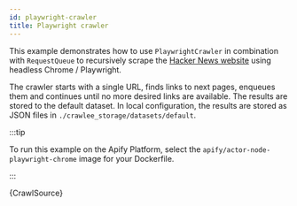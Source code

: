 ```yaml
---
id: playwright-crawler
title: Playwright crawler
---
```



This example demonstrates how to use <ApiLink to="playwright-crawler/class/PlaywrightCrawler">`PlaywrightCrawler`</ApiLink> in combination with <ApiLink to="core/class/RequestQueue">`RequestQueue`</ApiLink> to recursively scrape the [Hacker News website](https://news.ycombinator.com) using headless Chrome / Playwright.

The crawler starts with a single URL, finds links to next pages, enqueues them and continues until no more desired links are available. The results are stored to the default dataset. In local configuration, the results are stored as JSON files in `./crawlee_storage/datasets/default`.

:::tip

To run this example on the Apify Platform, select the `apify/actor-node-playwright-chrome` image for your Dockerfile.

:::

<CodeBlock className="language-js">
	{CrawlSource}
</CodeBlock>
